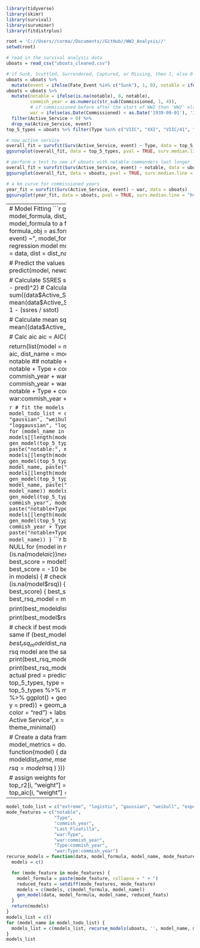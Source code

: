 ```r
library(tidyverse)
library(skimr)
library(survival)
library(survminer)
library(fitdistrplus)

root = 'C://Users//corma//Documents//GitHub//WW2_Analysis//'
setwd(root)
```
```r
# read in the survival analysis data
uboats = read_csv("uboats_cleaned.csv")

# if Sunk, Scuttled, Surrendered, Captured, or Missing, then 1, else 0
uboats = uboats %>%
  mutate(event = ifelse(Fate_Event %in% c("Sunk"), 1, 0), notable = ifelse(`Notable Commanders` != 'NA', 1, 0))
uboats = uboats %>%
  mutate(notable = ifelse(is.na(notable), 0, notable),
         commish_year = as.numeric(str_sub(Commissioned, 1, 4)),
         # if commissioned before after the start of WW2 then 'WW2' else 'Interwar'
         war = ifelse(as.Date(Commissioned) < as.Date('1939-09-01'), 'Interwar', 'WW2')) %>%
  filter(Active_Service > 0) %>%
  drop_na(Active_Service, event)
top_5_types = uboats %>% filter(Type %in% c("VIIC", "XXI", "VIIC/41", "IXC/40", "XXIII"))
```
```r
# now active service
overall_fit = survfit(Surv(Active_Service, event) ~ Type, data = top_5_types %>% filter(Type %in% c("VIIC", "XXI", "VIIC/41", "IXC/40", "XXIII")))
ggsurvplot(overall_fit, data = top_5_types, pval = TRUE, surv.median.line = "hv", conf.int = TRUE) + ggtitle("KM curve for U-Boats by Type")
```

```r
# perform a test to see if uboats with notable commanders last longer
overall_fit = survfit(Surv(Active_Service, event) ~ notable, data = uboats)
ggsurvplot(overall_fit, data = uboats, pval = TRUE, surv.median.line = "hv", conf.int = TRUE) + ggtitle("KM curve for U-Boats with Notable Commanders")
```

```r
# a km curve for commissioned years
year_fit = survfit(Surv(Active_Service, event) ~ war, data = uboats)
ggsurvplot(year_fit, data = uboats, pval = TRUE, surv.median.line = "hv", conf.int = TRUE) + ggtitle("KM curve for U-Boats by War")
```


----------------------
# Model Fitting
```r
gen_model = function(data, model_formula, dist_name, model_name) {
  # Convert model_formula to a formula object
  print(model_name)
  formula_obj = as.formula(paste("Surv(Lifespan, event) ~", model_formula))
  # Fit the survival regression model
  model = survreg(formula_obj, data = data, dist = dist_name)

  # Predict the values using the model
  pred = predict(model, newdata = data, type = "response")

  # Calculate SSRES
  ssres = sum((data$Active_Service - pred)^2)
  # Calculate SSTOT
  sstot = sum((data$Active_Service - mean(data$Active_Service))^2)
  # Compute R²
  rsq = 1 - (ssres / sstot)

  # Calculate mean squared error (MSE)
  mse = mean((data$Active_Service - pred)^2)

  # Calc aic
  aic = AIC(model)


  return(list(model = model, mse = mse, rsq = rsq, aic = aic, dist_name = model_name))
}
```
# models:
## notable
## notable + Type
## notable + Type
## notable + Type  + commish_year
## notable + Type  + commish_year + war:Type
## notable + Type  + commish_year + war:Type + war:commish_year
## notable + Type  + commish_year + war:Type + war:commish_year + Type:commish_year

```r
# fit the models
models = list()
model_todo_list = c("extreme", "logistic", "gaussian", "weibull", "exponential", "rayleigh", "loggaussian", "lognormal", "loglogistic", "t")
for (model_name in model_todo_list) {
  models[[length(models) + 1]] = gen_model(top_5_types, "notable", model_name, paste("notable:", model_name))
  models[[length(models) + 1]] = gen_model(top_5_types, "notable + Type", model_name, paste("notable+Type:", model_name))
  models[[length(models) + 1]] = gen_model(top_5_types, 'notable + commish_year', model_name, paste("notable+commish_year:", model_name))
  models[[length(models) + 1]] = gen_model(top_5_types, "notable + Type +  commish_year", model_name, paste("notable+Type+commish_year:", model_name))
  models[[length(models) + 1]] = gen_model(top_5_types, "notable + Type +  commish_year + Type:commish_year", model_name, paste("notable+Type+Type*commish_year:", model_name))
}
```
```r
best_score = 0
best_model = NULL
for (model in models) {
  # check not na for rsq
  if (is.na(model$aic)) {
    next
  }
  if (model$aic > best_score) {
    best_score = model$aic
    best_model = model
  }
}
best_score = -10
best_rsq_model = NULL
for (model in models) {
  # check not na for rsq
  if (is.na(model$rsq)) {
    next
  }
  if (model$rsq > best_score) {
    best_score = model$rsq
    best_rsq_model = model
  }
}

print(best_model$dist_name)
print(best_model$aic)
print(best_model$rsq)

# check if best model and best_rsq_model are the same
if (best_model$dist_name == best_rsq_model$dist_name) {
  print("Best model and best rsq model are the same")
} else {
  print(best_rsq_model$dist_name)
  print(best_rsq_model$rsq)
  print(best_rsq_model$aic)
}
```
```r
# plot predicted vs actual
pred = predict(best_model$model, newdata = top_5_types, type = "response")
top_5_types = top_5_types %>% mutate(pred = pred)
top_5_types %>% ggplot() +
  geom_point(aes(x = Active_Service, y = pred)) +
  geom_abline(intercept = 0, slope = 1, color = "red") +
  labs(title = "Predicted vs Actual Active Service", x = "Actual", y = "Predicted") +
  theme_minimal()
```
```r
# cause a error onpupose
```
```r
# create a weighted best model
w_best_model = NULL

# Create a data frame from the list of models
model_metrics = do.call(rbind, lapply(models, function(model) {
  data.frame(
    dist_name = model$dist_name,
    mse = model$mse,
    aic = model$aic,
    rsq = model$rsq
  )
}))
```
```r

# for r2, mse and aic we want to minimize
top_r2 = model_metrics %>% arrange(desc(rsq))
top_mse = model_metrics %>% arrange(mse)
top_aic = model_metrics %>% arrange(aic)
```
```r


# given the position of each model, we will assign a its index as its weight, the further down the higher the weight
# our best model will be the one with the lowest weighted score

# assign weights
for (i in seq_len(nrow(top_r2))) {
  top_r2[i, "weight"] = i
  top_mse[i, "weight"] = i
  top_aic[i, "weight"] = i
}
```
```r

all_models = list(top_r2, top_mse, top_aic)
# Initialize all_best_models as an empty data frame
all_best_models <- data.frame(dist_name = character(), mse = numeric(), aic = numeric(), rsq = numeric(), weight = numeric(), stringsAsFactors = FALSE)
```
```r

# Iterate through the models and update weights
for (model_lis in all_models) {
  for (model in model_lis) {
    print(is.null(all_best_models))
    if (is.null(all_best_models)) {
      all_best_models = model
    } else {
      # Check if the model doesn't appear in the df all_best_models
      if (model$dist_name %in% all_best_models$dist_name) {
        # If it does appear, add their weights and update all_best_models
        all_best_models[all_best_models$dist_name == model$dist_name, "weight"] <-
          all_best_models[all_best_models$dist_name == model$dist_name, "weight"] + model$weight
      } else {
        all_best_models = rbind(all_best_models, model)
      }
    }
  }
}
```
```r

# sort the list by weight
all_best_models = all_best_models %>% arrange(weight)
# get the best model
w_best_model = all_best_models[[1]]
print(w_best_model$dist_name)
print(w_best_model$aic)
print(w_best_model$rsq)
```
```r
head(all_best_models)
```
```r
models = model_metrics
# rearange models by aic
models = models %>% arrange(aic)
# add a col weight, which is their index
models = models %>% mutate(weight = 1:nrow(models))
# arrange by rsq
models = models %>% arrange(desc(rsq))
# add a col weight, which is their index
models = models %>% mutate(weight = weight + 1:nrow(models))
# arrange by mse
models = models %>% arrange(mse)
# add a col weight, which is their index
models = models %>% mutate(weight = weight + 1:nrow(models))
```
```r
# arrange by weight
models = models %>% arrange(weight)
best_model_name = models[[1]]$dist_name
best_model_aic = models[[1]]$aic
best_model_rsq = models[[1]]$rsq
best_model_weight = models[[1]]$weight
print(best_model_name)
print(best_model_aic)
print(best_model_rsq)
print(best_model_weight)
```
```r
head(models)
```

--------------
```r
model_todo_list = c("extreme", "logistic", "gaussian", "weibull", "exponential", "rayleigh", "loggaussian", "lognormal", "loglogistic", "t")
mode_features = c("notable",
                  "Type",
                  "commish_year",
                  "Last_Floatilla",
                  "war:Type",
                  "war:commish_year",
                  "Type:commish_year",
                  "war:Type:commish_year")
recurse_models = function(data, model_formula, model_name, mode_features) {
  models = c()

  for (mode_feature in mode_features) {
    model_formula = paste(mode_feature, collapse = " + ")
    reduced_feats = setdiff(mode_features, mode_feature)
    models = c(models, c(model_formula, model_name))
    gen_model(data, model_formula, model_name, reduced_feats)
  }
  return(models)
}
models_list = c()
for (model_name in model_todo_list) {
  models_list = c(models_list, recurse_models(uboats, '', model_name, mode_features))
}
models_list
```
